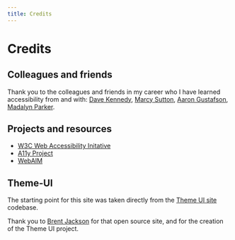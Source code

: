 ```yaml
---
title: Credits
---
```



<SEO
  title="Credits"
  description="Credits and thanks for resources that made this site possible."
/>

# Credits

## Colleagues and friends

Thank you to the colleagues and friends in my career who I have learned accessibility from and with: [Dave Kennedy](https://twitter.com/davidakennedy), [Marcy Sutton](https://twitter.com/marcysutton), [Aaron Gustafson](https://twitter.com/AaronGustafson), [Madalyn Parker](https://twitter.com/madalynrose).

## Projects and resources

- [W3C Web Accessibility Initative](https://www.w3.org/WAI/)
- [A11y Project](https://a11yproject.com/)
- [WebAIM](https://webaim.org/)

## Theme-UI

The starting point for this site was taken directly from the [Theme UI site](https://theme-ui.com/) codebase.

Thank you to [Brent Jackson](https://twitter.com/jxnblk) for that open source site, and for the creation of the Theme UI project.
